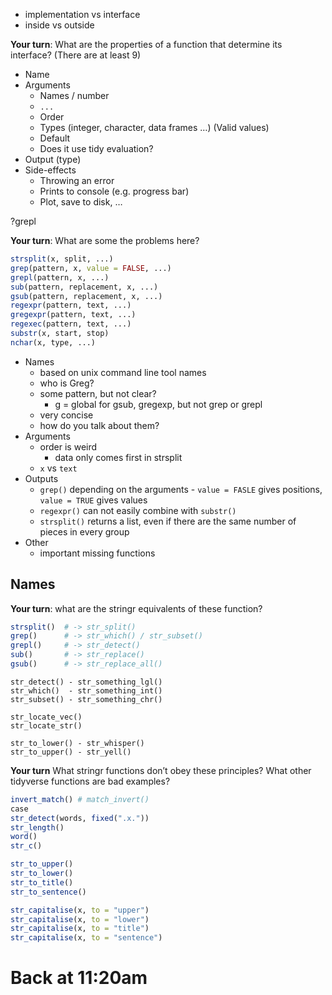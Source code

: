 * implementation vs interface
* inside vs outside 

**Your turn**: What are the properties of a function that determine its interface? (There are at least 9)

* Name
* Arguments
  * Names / number
  * `...`
  * Order
  * Types (integer, character, data frames ...)
    (Valid values)
  * Default 
  * Does it use tidy evaluation?
* Output (type)
* Side-effects
  * Throwing an error
  * Prints to console (e.g. progress bar)
  * Plot, save to disk, ...

?grepl

**Your turn**: What are some the problems here?

```r
strsplit(x, split, ...)
grep(pattern, x, value = FALSE, ...)
grepl(pattern, x, ...)
sub(pattern, replacement, x, ...)
gsub(pattern, replacement, x, ...)
regexpr(pattern, text, ...)
gregexpr(pattern, text, ...)
regexec(pattern, text, ...)
substr(x, start, stop)
nchar(x, type, ...)
```

* Names
  * based on unix command line tool names
  * who is Greg?
  * some pattern, but not clear? 
    * g = global for gsub, gregexp, but not grep or grepl
  * very concise
  * how do you talk about them?
  
* Arguments
  * order is weird
    * data only comes first in strsplit
  * `x` vs `text`

* Outputs
  * `grep()` depending on the arguments - `value = FASLE` gives positions, `value = TRUE` gives values
  * `regexpr()` can not easily combine with `substr()`
  * `strsplit()` returns a list, even if there are the same number of pieces in every group

* Other
  * important missing functions

## Names

**Your turn**: what are the stringr equivalents of these function?

```r
strsplit()  # -> str_split()
grep()      # -> str_which() / str_subset()
grepl()     # -> str_detect()
sub()       # -> str_replace()
gsub()      # -> str_replace_all()
```
```
str_detect() - str_something_lgl()
str_which()  - str_something_int()
str_subset() - str_something_chr()

str_locate_vec()
str_locate_str()

str_to_lower() - str_whisper()
str_to_upper() - str_yell()
```

**Your turn**  What stringr functions don't obey these principles? What other tidyverse functions are bad examples?

```r
invert_match() # match_invert()
case
str_detect(words, fixed(".x."))
str_length()
word()
str_c()
```

```r
str_to_upper()
str_to_lower()
str_to_title()
str_to_sentence()

str_capitalise(x, to = "upper")
str_capitalise(x, to = "lower")
str_capitalise(x, to = "title")
str_capitalise(x, to = "sentence")
```

# Back at 11:20am


